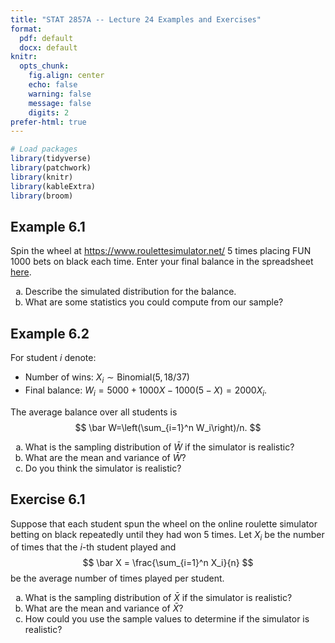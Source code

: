 ```yaml
---
title: "STAT 2857A -- Lecture 24 Examples and Exercises"
format: 
  pdf: default
  docx: default
knitr: 
  opts_chunk:
    fig.align: center
    echo: false
    warning: false
    message: false
    digits: 2
prefer-html: true
---
```


```r
# Load packages
library(tidyverse)
library(patchwork)
library(knitr)
library(kableExtra)
library(broom)
```

## Example 6.1

Spin the wheel at <https://www.roulettesimulator.net/> 5 times placing FUN 1000 bets on black each time. Enter your final balance in the spreadsheet [here](https://uwoca-my.sharepoint.com/:x:/g/personal/sbonner6_uwo_ca/Ee3I7Ds8g81In0-dQO_MD60BbE2CyrRa_XifWRR55PMDxw?e=uXgrB5).
  
a) Describe the simulated distribution for the balance.
b) What are some statistics you could compute from our sample?

## Example 6.2

For student $i$ denote:

- Number of wins: $X_i \sim \mbox{Binomial}(5,18/37)$
- Final balance: $W_i=5000+1000X - 1000(5-X)=2000X_i$.

The average balance over all students is
$$
\bar W=\left(\sum_{i=1}^n W_i\right)/n.
$$

a) What is the sampling distribution of $\bar W$ if the simulator is realistic?
b) What are the mean and variance of $\bar W$?
c) Do you think the simulator is realistic?

## Exercise 6.1

Suppose that each student spun the wheel on the online roulette simulator betting on black repeatedly until they had won 5 times. Let $X_i$ be the number of times that the $i$-th student played and 
$$
\bar X = \frac{\sum_{i=1}^n X_i}{n}  
$$
be the average number of times played per student. 

a) What is the sampling distribution of $\bar X$ if the simulator is realistic?
b) What are the mean and variance of $\bar X$?
c) How could you use the sample values to determine if the simulator is realistic?
